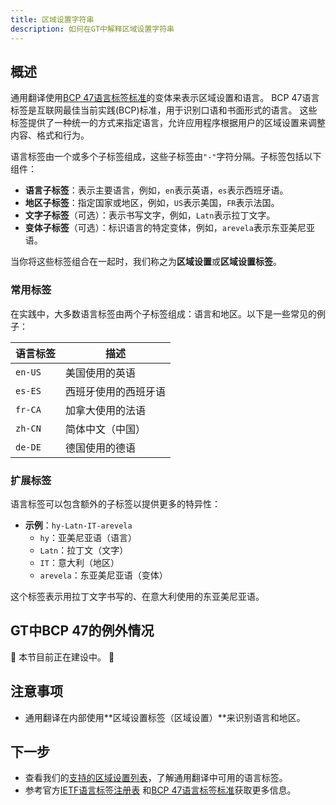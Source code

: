 ```yaml
---
title: 区域设置字符串
description: 如何在GT中解释区域设置字符串
---
```



## 概述

通用翻译使用[BCP 47语言标签标准](https://www.techonthenet.com/js/language_tags.php)的变体来表示区域设置和语言。
BCP 47语言标签是互联网最佳当前实践(BCP)标准，用于识别口语和书面形式的语言。
这些标签提供了一种统一的方式来指定语言，允许应用程序根据用户的区域设置来调整内容、格式和行为。

语言标签由一个或多个子标签组成，这些子标签由`"-"`字符分隔。子标签包括以下组件：

- **语言子标签**：表示主要语言，例如，`en`表示英语，`es`表示西班牙语。
- **地区子标签**：指定国家或地区，例如，`US`表示美国，`FR`表示法国。
- **文字子标签**（可选）：表示书写文字，例如，`Latn`表示拉丁文字。
- **变体子标签**（可选）：标识语言的特定变体，例如，`arevela`表示东亚美尼亚语。

当你将这些标签组合在一起时，我们称之为**区域设置**或**区域设置标签**。

### 常用标签

在实践中，大多数语言标签由两个子标签组成：语言和地区。以下是一些常见的例子：

| 语言标签 | 描述                |
|--------------|----------------------------|
| `en-US`      | 美国使用的英语  |
| `es-ES`      | 西班牙使用的西班牙语   |
| `fr-CA`      | 加拿大使用的法语   |
| `zh-CN`      | 简体中文（中国） |
| `de-DE`      | 德国使用的德语  |

### 扩展标签

语言标签可以包含额外的子标签以提供更多的特异性：

- **示例**：`hy-Latn-IT-arevela`
  - `hy`：亚美尼亚语（语言）
  - `Latn`：拉丁文（文字）
  - `IT`：意大利（地区）
  - `arevela`：东亚美尼亚语（变体）

这个标签表示用拉丁文字书写的、在意大利使用的东亚美尼亚语。

## GT中BCP 47的例外情况

🚧 本节目前正在建设中。 🚧

## 注意事项
 * 通用翻译在内部使用**区域设置标签（区域设置）**来识别语言和地区。

## 下一步
 * 查看我们的[支持的区域设置列表](/docs/reference/supported-locales)，了解通用翻译中可用的语言标签。
 * 参考官方[IETF语言标签注册表](https://www.iana.org/assignments/language-subtag-registry/language-subtag-registry)
   和[BCP 47语言标签标准](https://www.techonthenet.com/js/language_tags.php)获取更多信息。
